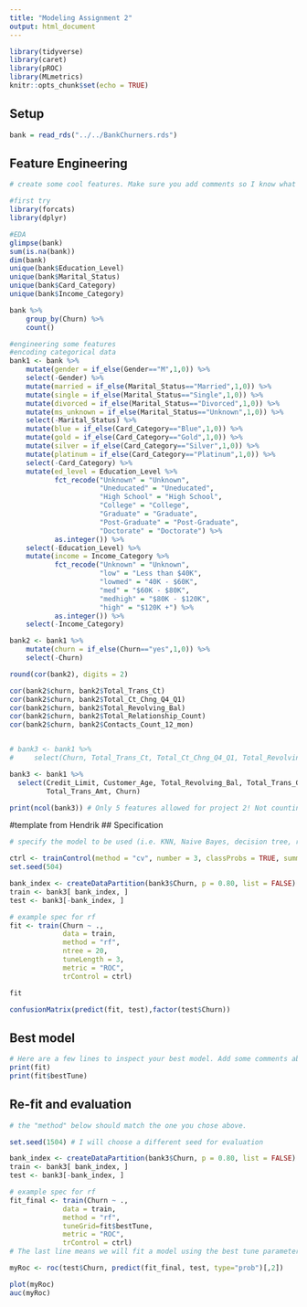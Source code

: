 ```yaml
---
title: "Modeling Assignment 2"
output: html_document
---
```


```r
library(tidyverse)
library(caret)
library(pROC)
library(MLmetrics)
knitr::opts_chunk$set(echo = TRUE)
```

## Setup

```r
bank = read_rds("../../BankChurners.rds") 
```


## Feature Engineering

```r
# create some cool features. Make sure you add comments so I know what you are trying to accomplish!

#first try
library(forcats)
library(dplyr)

#EDA
glimpse(bank)
sum(is.na(bank))
dim(bank)
unique(bank$Education_Level)
unique(bank$Marital_Status)
unique(bank$Card_Category)
unique(bank$Income_Category)

bank %>%
    group_by(Churn) %>%
    count()

#engineering some features
#encoding categorical data
bank1 <- bank %>%
    mutate(gender = if_else(Gender=="M",1,0)) %>%
    select(-Gender) %>%
    mutate(married = if_else(Marital_Status=="Married",1,0)) %>%
    mutate(single = if_else(Marital_Status=="Single",1,0)) %>%
    mutate(divorced = if_else(Marital_Status=="Divorced",1,0)) %>%
    mutate(ms_unknown = if_else(Marital_Status=="Unknown",1,0)) %>%
    select(-Marital_Status) %>%
    mutate(blue = if_else(Card_Category=="Blue",1,0)) %>%
    mutate(gold = if_else(Card_Category=="Gold",1,0)) %>%
    mutate(silver = if_else(Card_Category=="Silver",1,0)) %>%
    mutate(platinum = if_else(Card_Category=="Platinum",1,0)) %>%
    select(-Card_Category) %>%
    mutate(ed_level = Education_Level %>% 
           fct_recode("Unknown" = "Unknown",
                      "Uneducated" = "Uneducated",
                      "High School" = "High School",
                      "College" = "College",
                      "Graduate" = "Graduate",
                      "Post-Graduate" = "Post-Graduate",
                      "Doctorate" = "Doctorate") %>%
           as.integer()) %>%
    select(-Education_Level) %>%
    mutate(income = Income_Category %>% 
           fct_recode("Unknown" = "Unknown",
                      "low" = "Less than $40K",
                      "lowmed" = "40K - $60K",
                      "med" = "$60K - $80K",
                      "medhigh" = "$80K - $120K",
                      "high" = "$120K +") %>%
           as.integer()) %>%
    select(-Income_Category)

bank2 <- bank1 %>%
    mutate(churn = if_else(Churn=="yes",1,0)) %>%
    select(-Churn)

round(cor(bank2), digits = 2)

cor(bank2$churn, bank2$Total_Trans_Ct)
cor(bank2$churn, bank2$Total_Ct_Chng_Q4_Q1)
cor(bank2$churn, bank2$Total_Revolving_Bal)
cor(bank2$churn, bank2$Total_Relationship_Count)
cor(bank2$churn, bank2$Contacts_Count_12_mon)


# bank3 <- bank1 %>%
#     select(Churn, Total_Trans_Ct, Total_Ct_Chng_Q4_Q1, Total_Revolving_Bal, Total_Relationship_Count, Contacts_Count_12_mon)

bank3 <- bank1 %>% 
  select(Credit_Limit, Customer_Age, Total_Revolving_Bal, Total_Trans_Ct,
         Total_Trans_Amt, Churn)

print(ncol(bank3)) # Only 5 features allowed for project 2! Not counting the dependent variable.
```

#template from Hendrik
## Specification

```r
# specify the model to be used (i.e. KNN, Naive Bayes, decision tree, random forest, bagged trees) and the tuning parameters used

ctrl <- trainControl(method = "cv", number = 3, classProbs = TRUE, summaryFunction = twoClassSummary)
set.seed(504) 

bank_index <- createDataPartition(bank3$Churn, p = 0.80, list = FALSE)
train <- bank3[ bank_index, ]
test <- bank3[-bank_index, ]

# example spec for rf
fit <- train(Churn ~ .,
             data = train, 
             method = "rf",
             ntree = 20, 
             tuneLength = 3,
             metric = "ROC",
             trControl = ctrl)

fit

confusionMatrix(predict(fit, test),factor(test$Churn))
```


## Best model

```r
# Here are a few lines to inspect your best model. Add some comments about optimal hyperparameters.
print(fit)
print(fit$bestTune)
```


## Re-fit and evaluation

```r
# the "method" below should match the one you chose above. 

set.seed(1504) # I will choose a different seed for evaluation

bank_index <- createDataPartition(bank3$Churn, p = 0.80, list = FALSE)
train <- bank3[ bank_index, ]
test <- bank3[-bank_index, ]

# example spec for rf
fit_final <- train(Churn ~ .,
             data = train, 
             method = "rf",
             tuneGrid=fit$bestTune,
             metric = "ROC",
             trControl = ctrl) 
# The last line means we will fit a model using the best tune parameters your CV found above.

myRoc <- roc(test$Churn, predict(fit_final, test, type="prob")[,2])

plot(myRoc)
auc(myRoc)
```

